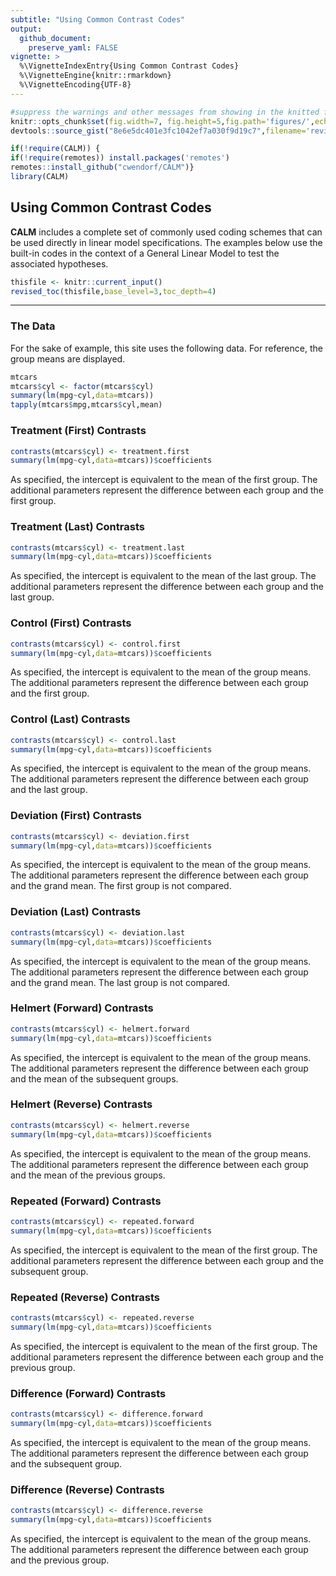 ```yaml
---
subtitle: "Using Common Contrast Codes"
output:
  github_document:
    preserve_yaml: FALSE
vignette: >
  %\VignetteIndexEntry{Using Common Contrast Codes}
  %\VignetteEngine{knitr::rmarkdown}
  %\VignetteEncoding{UTF-8}
---
```


```r
#suppress the warnings and other messages from showing in the knitted file.
knitr::opts_chunk$set(fig.width=7, fig.height=5,fig.path='figures/',echo=TRUE,warning=FALSE,message=FALSE)
devtools::source_gist("8e6e5dc401e3fc1042ef7a030f9d19c7",filename='revised_toc.R')
```

```r
if(!require(CALM)) {
if(!require(remotes)) install.packages('remotes')
remotes::install_github("cwendorf/CALM")}
library(CALM)
```

## Using Common Contrast Codes

**CALM** includes a complete set of commonly used coding schemes that can be used directly in linear model specifications. The examples below use the built-in codes in the context of a General Linear Model to test the associated hypotheses.

```r
thisfile <- knitr::current_input()
revised_toc(thisfile,base_level=3,toc_depth=4)
```

---

### The Data

For the sake of example, this site uses the following data. For reference, the group means are displayed.

```r
mtcars
mtcars$cyl <- factor(mtcars$cyl) 
summary(lm(mpg~cyl,data=mtcars))
tapply(mtcars$mpg,mtcars$cyl,mean)
```

### Treatment (First) Contrasts

```r
contrasts(mtcars$cyl) <- treatment.first
summary(lm(mpg~cyl,data=mtcars))$coefficients
```

As specified, the intercept is equivalent to the mean of the first group. The additional parameters represent the difference between each group and the first group.

### Treatment (Last) Contrasts

```r
contrasts(mtcars$cyl) <- treatment.last
summary(lm(mpg~cyl,data=mtcars))$coefficients
```

As specified, the intercept is equivalent to the mean of the last group. The additional parameters represent the difference between each group and the last group.

### Control (First) Contrasts

```r
contrasts(mtcars$cyl) <- control.first
summary(lm(mpg~cyl,data=mtcars))$coefficients
```

As specified, the intercept is equivalent to the mean of the group means. The additional parameters represent the difference between each group and the first group.

### Control (Last) Contrasts

```r
contrasts(mtcars$cyl) <- control.last
summary(lm(mpg~cyl,data=mtcars))$coefficients
```

As specified, the intercept is equivalent to the mean of the group means. The additional parameters represent the difference between each group and the last group.

### Deviation (First) Contrasts

```r
contrasts(mtcars$cyl) <- deviation.first
summary(lm(mpg~cyl,data=mtcars))$coefficients
```

As specified, the intercept is equivalent to the mean of the group means. The additional parameters represent the difference between each group and the grand mean. The first group is not compared. 

### Deviation (Last) Contrasts

```r
contrasts(mtcars$cyl) <- deviation.last
summary(lm(mpg~cyl,data=mtcars))$coefficients
```

As specified, the intercept is equivalent to the mean of the group means. The additional parameters represent the difference between each group and the grand mean. The last group is not compared.

### Helmert (Forward) Contrasts

```r
contrasts(mtcars$cyl) <- helmert.forward
summary(lm(mpg~cyl,data=mtcars))$coefficients
```

As specified, the intercept is equivalent to the mean of the group means. The additional parameters represent the difference between each group and the mean of the subsequent groups. 

### Helmert (Reverse) Contrasts

```r
contrasts(mtcars$cyl) <- helmert.reverse
summary(lm(mpg~cyl,data=mtcars))$coefficients
```

As specified, the intercept is equivalent to the mean of the group means. The additional parameters represent the difference between each group and the mean of the previous groups.

### Repeated (Forward) Contrasts

```r
contrasts(mtcars$cyl) <- repeated.forward
summary(lm(mpg~cyl,data=mtcars))$coefficients
```

As specified, the intercept is equivalent to the mean of the first group. The additional parameters represent the difference between each group and the subsequent group.

### Repeated (Reverse) Contrasts

```r
contrasts(mtcars$cyl) <- repeated.reverse
summary(lm(mpg~cyl,data=mtcars))$coefficients
```

As specified, the intercept is equivalent to the mean of the first group. The additional parameters represent the difference between each group and the previous group.

### Difference (Forward) Contrasts

```r
contrasts(mtcars$cyl) <- difference.forward
summary(lm(mpg~cyl,data=mtcars))$coefficients
```

As specified, the intercept is equivalent to the mean of the group means. The additional parameters represent the difference between each group and the subsequent group. 

### Difference (Reverse) Contrasts

```r
contrasts(mtcars$cyl) <- difference.reverse
summary(lm(mpg~cyl,data=mtcars))$coefficients
```

As specified, the intercept is equivalent to the mean of the group means. The additional parameters represent the difference between each group and the previous group. 
